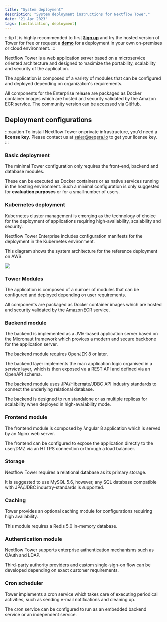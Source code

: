 ```yaml
---
title: "System deployment"
description: "System deployment instructions for Nextflow Tower."
date: "21 Apr 2023"
tags: [installation, deployment]
---
```


:::tip
It is highly recommended to first [**Sign up**](https://tower.nf "Nextflow Tower") and try the hosted version of Tower for free or request a [**demo**](https://cloud.tower.nf/demo/ "Nextflow Tower Demo") for a deployment in your own on-premises or cloud environment.
:::

Nextflow Tower is a web application server based on a microservice oriented architecture and designed to maximize the portability, scalability and security of the application.

The application is composed of a variety of modules that can be configured and deployed depending on organization's requirements.

All components for the Enterprise release are packaged as Docker container images which are hosted and security validated by the Amazon ECR service. The community version can be accessed via GitHub.

## Deployment configurations

:::caution
To install Nextflow Tower on private infrastructure, you'd need a **license key**. Please contact us at sales@seqera.io to get your license key.
:::

### Basic deployment

The minimal Tower configuration only requires the front-end, backend and database modules.

These can be executed as Docker containers or as native services running in the hosting environment. Such a minimal configuration is only suggested for **evaluation purposes** or for a small number of users.

### Kubernetes deployment

Kubernetes cluster management is emerging as the technology of choice for the deployment of applications requiring high-availability, scalability and security.

Nextflow Tower Enterprise includes configuration manifests for the deployment in the Kubernetes environment.

This diagram shows the system architecture for the reference deployment on AWS.

![](./_images/installation_reference_architecture.png)

### Tower Modules

The application is composed of a number of modules that can be configured and deployed depending on user requirements.

All components are packaged as Docker container images which are hosted and security validated by the Amazon ECR service.

### Backend module

The backend is implemented as a JVM-based application server based on the Micronaut framework which provides a modern and secure backbone for the application server.

The backend module requires OpenJDK 8 or later.

The backend layer implements the main application logic organised in a _service_ layer, which is then exposed via a REST API and defined via an OpenAPI schema.

The backend module uses JPA/Hibernate/JDBC API industry standards to connect the underlying relational database.

The backend is designed to run standalone or as multiple replicas for scalability when deployed in high-availability mode.

### Frontend module

The frontend module is composed by Angular 8 application which is served by an Nginx web server.

The frontend can be configured to expose the application directly to the user/DMZ via an HTTPS connection or through a load balancer.

### Storage

Nextflow Tower requires a relational database as its primary storage.

It is suggested to use MySQL 5.6, however, any SQL database compatible with JPA/JDBC industry-standards is supported.

### Caching

Tower provides an optional caching module for configurations requiring high availability.

This module requires a Redis 5.0 in-memory database.

### Authentication module

Nextflow Tower supports enterprise authentication mechanisms such as OAuth and LDAP.

Third-party authority providers and custom single-sign-on flow can be developed depending on exact customer requirements.

### Cron scheduler

Tower implements a cron service which takes care of executing periodical activities, such as sending e-mail notifications and cleaning up.

The cron service can be configured to run as an embedded backend service or an independent service.
